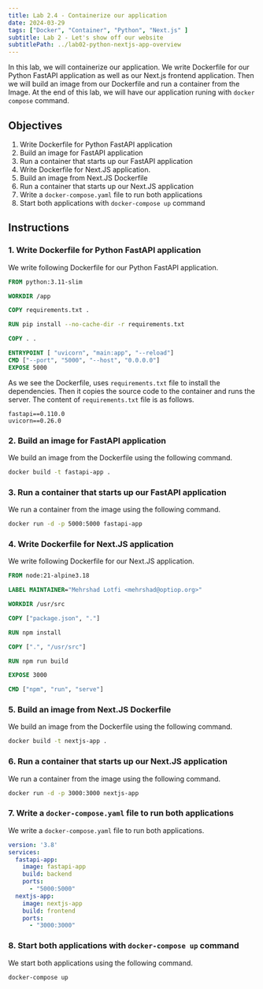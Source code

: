 ```yaml
---
title: Lab 2.4 - Containerize our application
date: 2024-03-29
tags: ["Docker", "Container", "Python", "Next.js" ]
subtitle: Lab 2 - Let's show off our website
subtitlePath: ../lab02-python-nextjs-app-overview
---
```


In this lab, we will containerize our application. We write Dockerfile for 
our Python FastAPI application as well as our Next.js frontend application.
Then we will build an image from our Dockerfile and run a container from 
the Image. At the end of this lab, we will have our application runing 
with `docker compose` command.

## Objectives
1. Write Dockerfile for Python FastAPI application
2. Build an image for FastAPI application
3. Run a container that starts up our FastAPI application
4. Write Dockerfile for Next.JS application.
5. Build an image from Next.JS Dockerfile
6. Run a container that starts up our Next.JS application
7. Write a `docker-compose.yaml` file to run both applications
8. Start both applications with `docker-compose up` command


## Instructions

### 1. Write Dockerfile for Python FastAPI application
We write following Dockerfile for our Python FastAPI application.

```Dockerfile
FROM python:3.11-slim

WORKDIR /app

COPY requirements.txt .

RUN pip install --no-cache-dir -r requirements.txt

COPY . .

ENTRYPOINT [ "uvicorn", "main:app", "--reload"] 
CMD ["--port", "5000", "--host", "0.0.0.0"]
EXPOSE 5000
```
As we see the Dockerfile, uses `requirements.txt` file to install 
the dependencies. Then it copies the source code to the container 
and runs the server. The content of `requirements.txt` file is as follows.
```plaintext
fastapi==0.110.0
uvicorn==0.26.0
```

### 2. Build an image for FastAPI application
We build an image from the Dockerfile using the following command.
```bash
docker build -t fastapi-app .
```

### 3. Run a container that starts up our FastAPI application
We run a container from the image using the following command.
```bash
docker run -d -p 5000:5000 fastapi-app
```


### 4. Write Dockerfile for Next.JS application
We write following Dockerfile for our Next.JS application.

```Dockerfile
FROM node:21-alpine3.18

LABEL MAINTAINER="Mehrshad Lotfi <mehrshad@optiop.org>"

WORKDIR /usr/src

COPY ["package.json", "."]

RUN npm install

COPY [".", "/usr/src"]

RUN npm run build

EXPOSE 3000

CMD ["npm", "run", "serve"]
```

### 5. Build an image from Next.JS Dockerfile
We build an image from the Dockerfile using the following command.
```bash
docker build -t nextjs-app .
```

### 6. Run a container that starts up our Next.JS application
We run a container from the image using the following command.
```bash
docker run -d -p 3000:3000 nextjs-app
```

### 7. Write a `docker-compose.yaml` file to run both applications
We write a `docker-compose.yaml` file to run both applications.
  
```yaml
version: '3.8'
services:
  fastapi-app:
    image: fastapi-app
    build: backend
    ports:
      - "5000:5000"
  nextjs-app:
    image: nextjs-app
    build: frontend
    ports:
      - "3000:3000"
```

### 8. Start both applications with `docker-compose up` command
We start both applications using the following command.
```bash
docker-compose up
```
